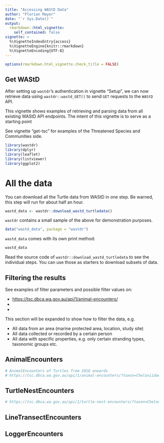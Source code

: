 ```yaml
---
title: "Accessing WAStD Data"
author: "Florian Mayer"
date: "`r Sys.Date()`"
output: 
  rmarkdown::html_vignette:
    self_contained: false
vignette: >
  %\VignetteIndexEntry{access}
  %\VignetteEngine{knitr::rmarkdown}
  %\VignetteEncoding{UTF-8}
---
```


```r
options(rmarkdown.html_vignette.check_title = FALSE)
```


## Get WAStD

After setting up `wastdr`'s authentication in vignette "Setup", 
we can now retrieve data using `wastdr::wastd_GET()` to send `GET` 
requests to the `WAStD` API.

This vignette shows examples of retrieving and parsing data from all 
existing WAStD API endpoints. The intent of this vignette is to serve as a 
starting point

See vignette "get-tsc" for examples of the Threatened Species and Communities side. 

```r
library(wastdr)
library(dplyr)
library(leaflet)
library(listviewer)
library(ggplot2)
```

# All the data
You can download all the Turtle data from WAStD in one step.
Be warned, this step will run for about half an hour.
```r
wastd_data <- wastdr::download_wastd_turtledata()
```

`wastdr` contains a small sample of the above for demonstration purposes.

```r
data("wastd_data", package = "wastdr")
```

`wastd_data` comes with its own print method:

```r
wastd_data
```


Read the source code of `wastdr::download_wastd_turtledata` to see the individual steps. You can use those as starters to download subsets of data.

## Filtering the results
See examples of filter parameters and possible filter values on:

* [https://tsc.dbca.wa.gov.au/api/1/animal-encounters/](https://tsc.dbca.wa.gov.au/api/1/animal-encounters/)
* []()
* []()

This section will be expanded to show how to filter the data, e.g.

* All data from an area (marine protected area, location, study site)
* All data collected or recorded by a certain person
* All data with specific properties, e.g. only certain stranding types, taxonomic groups etc.

## AnimalEncounters
```r
# AnimalEncounters of Turtles from 2016 onwards
# https://tsc.dbca.wa.gov.au/api/1/animal-encounters/?taxon=Cheloniidae&when__year__gte=2016
```

## TurtleNestEncounters

```r
# https://tsc.dbca.wa.gov.au/api/1/turtle-nest-encounters/?taxon=Cheloniidae&when__year__gte=2016
```


## LineTransectEncounters

## LoggerEncounters



